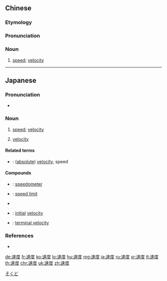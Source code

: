 ==Chinese==
{{zh-forms|lit=degree of speediness}}

===Etymology===
{{rfe|zh}}

===Pronunciation===
{{zh-pron
|m=sùdù,tl=y
|c=cuk1 dou6
|h=pfs=suk-thu
|mn=sok-tō͘
|ma=y
|cat=n
}}

===Noun===
{{zh-noun}}

# [[speed]]; [[velocity]]

----

==Japanese==
{{ja-kanjitab|そく|ど|yomi=on}}

===Pronunciation===
* {{ja-pron|そくど|y=o|acc=1}}

===Noun===
{{ja-noun|そくど}}

# [[speed]]; [[velocity]]
# {{lb|ja|physics|sort=そくど}} [[velocity]]

====Related terms====
* {{ja-r|速さ|はやさ}}: ([[absolute]]) [[velocity]], speed

====Compounds====
{{top2}}
* {{ja-r|速度計|そくどけい}}: [[speedometer]]
* {{ja-r|速度制限|そくどせいげん}}: [[speed limit]]
* {{ja-r|速度違反|そくどいはん}}
{{mid2}}
* {{ja-r|初速度|しょそくど}}: [[initial]] [[velocity]]
* {{ja-r|終端速度|しゅうたんそくど}}: [[terminal velocity]]
{{bottom}}

===References===
* {{R:Shogakukan}}

[[Category:ja:Physics|そくど]]

[[de:速度]]
[[fr:速度]]
[[ko:速度]]
[[lo:速度]]
[[hu:速度]]
[[mg:速度]]
[[ja:速度]]
[[ru:速度]]
[[sr:速度]]
[[tl:速度]]
[[th:速度]]
[[chr:速度]]
[[uk:速度]]
[[zh:速度]]